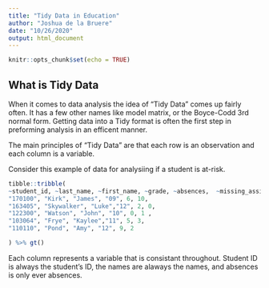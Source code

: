 ```yaml
---
title: "Tidy Data in Education"
author: "Joshua de la Bruere"
date: "10/26/2020"
output: html_document
---
```


```r
knitr::opts_chunk$set(echo = TRUE)
```

## What is Tidy Data

When it comes to data analysis the idea of "Tidy Data" comes up fairly often. It has a few other names like model matrix, or the Boyce-Codd 3rd normal form. Getting data into a Tidy format is often the first step in preforming analysis in an efficent manner. 

The main principles of "Tidy Data" are that each row is an observation and each column is a variable. 

Consider this example of data for analysiing if a student is at-risk. 
```r
tibble::tribble(
~student_id, ~last_name, ~first_name, ~grade, ~absences,  ~missing_assignments,
"170100", "Kirk", "James", "09", 6, 10,
"163405", "Skywalker", "Luke","12", 2, 0,
"122300", "Watson", "John", "10", 0, 1 ,
"103064", "Frye", "Kaylee","11", 5, 3,
"110110", "Pond", "Amy", "12", 9, 2

) %>% gt()
```
Each column represents a variable that is consistant throughout. Student ID is always the student's ID, the names are alaways the names, and absences is only ever absences. 

